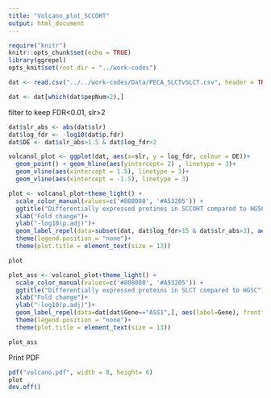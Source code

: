 ```yaml
---
title: "Volcano_plot_SCCOHT"
output: html_document
---
```


```r
require("knitr")
knitr::opts_chunk$set(echo = TRUE)
library(ggrepel)
opts_knit$set(root.dir = "../work-codes")
```

```r
dat <- read.csv("../../work-codes/Data/PECA_SLCTvSLCT.csv", header = TRUE, stringsAsFactors = FALSE)
```

```r
dat <- dat[which(dat$pepNum>2),]
```

filter to keep FDR<0.01, slr>2
```r
dat$slr_abs <- abs(dat$slr)
dat$log_fdr <- -log10(dat$p.fdr)
dat$DE <- dat$slr_abs>1.5 & dat$log_fdr>2

volcanol_plot <- ggplot(dat, aes(x=slr, y = log_fdr, colour = DE))+
  geom_point() + geom_hline(aes(yintercept= 2) , linetype = 3)+
  geom_vline(aes(xintercept = 1.5), linetype = 3)+
  geom_vline(aes(xintercept = -1.5), linetype = 3) 

plot <- volcanol_plot+theme_light() + 
  scale_color_manual(values=c('#808080', '#A53205')) +
  ggtitle("Differentially expressed protines in SCCOHT compared to HGSC") +
  xlab("Fold change")+
  ylab("-log10(p.adj)")+
  geom_label_repel(data=subset(dat, dat$log_fdr>15 & dat$slr_abs>3), aes(label=Gene), frontface = "bold", box.padding = 0.25, point.padding = 0.3, nudge_y = 0.25 ,colour = "black")+
  theme(legend.position = "none")+
  theme(plot.title = element_text(size = 13))

plot
```
```r
plot_ass <- volcanol_plot+theme_light() + 
  scale_color_manual(values=c('#808080', '#A53205')) +
  ggtitle("Differentially expressed proteins in SLCT compared to HGSC") +
  xlab("Fold change")+
  ylab("-log10(p.adj)")+
  geom_label_repel(data=dat[dat$Gene=="ASS1",], aes(label=Gene), frontface = "bold", box.padding = 1, point.padding = 1, nudge_y = 1 , nudge_x = 1, colour = "black")+
  theme(legend.position = "none")+
  theme(plot.title = element_text(size = 13))

plot_ass
```

Print PDF
```r
pdf("volcano.pdf", width = 8, height= 6)
plot
dev.off()
```